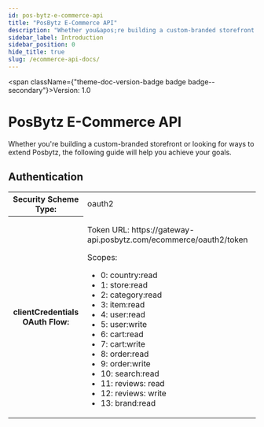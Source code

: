 ```yaml
---
id: pos-bytz-e-commerce-api
title: "PosBytz E-Commerce API"
description: "Whether you&apos;re building a custom-branded storefront or looking for ways to extend Posbytz, the following guide will help you achieve your goals."
sidebar_label: Introduction
sidebar_position: 0
hide_title: true
slug: /ecommerce-api-docs/
---
```



<span className={"theme-doc-version-badge badge badge--secondary"}>Version: 1.0</span>

# PosBytz E-Commerce API



Whether you&apos;re building a custom-branded storefront or looking for ways to extend Posbytz, the following guide will help you achieve your goals.

<div style={{"marginBottom":"2rem"}}><h2 id={"authentication"} style={{"marginBottom":"1rem"}}>Authentication</h2><Tabs><TabItem label={"OAuth 2.0"} value={"oauth2"}><div><table><tbody><tr><th>Security Scheme Type:</th><td>oauth2</td></tr><tr><th>clientCredentials OAuth Flow:</th><td><p>Token URL: https://gateway-api.posbytz.com/ecommerce/oauth2/token</p><span>Scopes:</span><ul><li>0: country:read</li><li>1: store:read</li><li>2: category:read</li><li>3: item:read</li><li>4: user:read</li><li>5: user:write</li><li>6: cart:read</li><li>7: cart:write</li><li>8: order:read</li><li>9: order:write</li><li>10: search:read</li><li>11: reviews: read</li><li>12: reviews: write</li><li>13: brand:read</li></ul></td></tr></tbody></table></div></TabItem></Tabs></div>
      